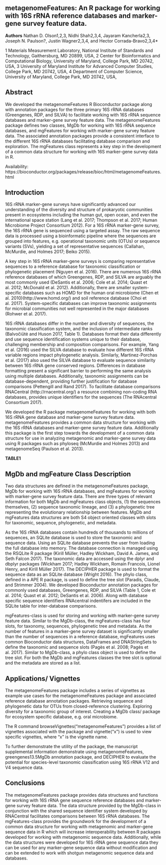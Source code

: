 ## metagenomeFeatures: An R package for working with 16S rRNA reference databases and marker-gene survey feature data.

__Authors__ 
Nathan D. Olson1,2,3, Nidhi Shah2,3,4, Jayaram Kancherla2,3, Joseph N. Paulson?, Justin Wagner2,3,4, and Hector Corrada-Bravo2,3,4*

1 Materials Measurement Laboratory, National Institute of Standards and Technology, Gaithersburg, MD 20899, USA, 2 Center for Bioinformatics and Computational Biology, University of Maryland, College Park, MD 20742, USA, 3 University of Maryland Institute for Advanced Computer Studies, College Park, MD 20742, USA, 4 Department of Computer Science, University of Maryland, College Park, MD 20742, USA,  


## Abstract
We developed the metagenomeFeatures R Bioconductor package along with annotation packages for the three primary 16S rRNA databases (Greengenes, RDP, and SILVA) to facilitate working with 16S rRNA sequence databases and marker-gene survey feature data. The metagenomeFeatures package defines two classes, MgDb for working with 16S rRNA sequence databases, and mgFeatures for working with marker-gene survey feature data. The associated annotation packages provide a consistent interface to the different 16S rRNA databases facilitating database comparison and exploration. The mgFeatures class represents a key step in the development of a common data structure for working with 16S marker-gene survey data in R.  

Availability: https://bioconductor.org/packages/release/bioc/html/metagenomeFeatures.html 

## Introduction 
16S rRNA marker-gene surveys have significantly advanced our understanding of the diversity and structure of prokaryotic communities present in ecosystems including the human gut, open ocean, and even the international space station (Lang et al. 2017; Thompson et al. 2017; Human Microbiome Project Consortium 2012). For a 16S rRNA marker-gene survey, the 16S rRNA gene is sequenced using a targeted assay. The raw sequence data is processed using a bioinformatic pipeline where the sequences are grouped into features, e.g. operational taxonomic units (OTUs) or sequence variants (SVs), yielding a set of representative sequences (Callahan, McMurdie, and Holmes 2017; Beiko 2015). 

A key step in 16S rRNA marker-gene surveys is comparing representative sequences  to a reference database for taxonomic classification or phylogenetic placement (Nguyen et al. 2016). There are numerous 16S rRNA reference databases of which Greengenes, RDP, and SILVA are arguably the most commonly used (DeSantis et al. 2006; Cole et al. 2014; Quast et al. 2012; McDonald et al. 2012).  Additionally, there are smaller system-specific databases such as HOMD for the human oral microbiome (Chen et al. 2010)(http://www.homd.org/) and soil reference database (Choi et al. 2017). System-specific databases can improve taxonomic assignments for microbial communities not well represented in the major databases (Rohwer et al. 2017). 

16S rRNA databases differ in the number and diversity of sequences, the taxonomic classification system, and the inclusion of intermediate ranks (Balvočiūtė and Huson 2017, Table 1). Databases format their data differently and use sequence identification systems unique to their database, challenging membership and composition comparisons. For example, Yang et al. (2016) used the SILVA database to evaluate how different 16S rRNA variable regions impact phylogenetic analysis. Similarly, Martinez-Porchas et al. (2017) also used the SILVA database to evaluate sequence similarity between 16S rRNA gene conserved regions. Differences in database formatting present a significant barrier to performing the same analysis using multiple databases. Additionally, taxonomic assignments can be database-dependent, providing further justification for database comparisons (Pettengill and Rand 2017). To facilitate database comparisons RNACentral (http://rnacentral.org/) a resource combining non-coding RNA databases, provides unique identifiers for the sequences (The RNAcentral Consortium 2017).

We developed the R package metagenomeFeatures for working with both 16S rRNA gene database and marker-gene survey feature data. metagenomeFeatures provides a common data structure for working with the 16S rRNA databases and marker-gene survey feature data. Additionally this package is the first step towards the development of a common data structure for use in analyzing metagenomic and marker-gene survey data using R packages such as phyloseq (McMurdie and Holmes 2013) and metagenomeSeq (Paulson et al. 2013).


__TABLE1__ 

## MgDb and mgFeature Class Description
Two data structures are defined in the metagenomeFeatures package, MgDb for working with 16S rRNA databases, and mgFeatures for working with marker-gene survey feature data. There are three types of relevant information for both MgDb and mgFeatures class objects, (1) the sequences themselves, (2) sequence taxonomic lineage, and (3) a phylogenetic tree representing the evolutionary relationship between features. MgDb and mgFeatures data structures are both S4 object oriented classes with slots for taxonomic, sequence, phylogenetic, and metadata. 

As the 16S rRNA databases contain hundreds of thousands to millions of sequences, an SQLite database is used to store the taxonomic and sequence data. Using an SQLite database prevents the user from loading the full database into memory. The database connection is managed using the RSQLite R package (Kirill Müller, Hadley Wickham, David A. James, and Seth Falcon 2017). The taxonomic data are accessed using the dplyr and dbplyr packages (Wickham 2017; Hadley Wickham, Romain Francois, Lionel Henry, and Kirill Müller 2017). The DECIPHER package is used to format the sequence data as an SQLite database (Wright 2016). The phylo class, defined in a APE R package, is used to define the tree slot (Paradis, Claude, and Strimmer 2004). We developed Bioconductor annotation packages for commonly used databases, Greengenes, RDP, and SILVA (Table 1, Cole et al. 2014; Quast et al. 2012; DeSantis et al. 2006). Along with database specific sequence identifiers RNAcentral indentifers are included in the SQLite table for inter-database comparisons.

mgFeatures-class is used for storing and working with marker-gene survey feature data.  Similar to the MgDb-class, the mgFeatures-class has four slots, for taxonomy, sequences,  phylogenetic tree and metadata. As the number of features in a marker-gene survey dataset is significantly smaller than the number of sequences in a reference database, mgFeatures uses common Bioconductor data structures, DataFrames and DNAStringSets to define the taxonomic and sequence slots (Pagès et al. 2008; Pagès et al. 2017). Similar to MgDb-class, a phylo class object is used to define the tree slot. For both the MgDb and mgFeatures classes the tree slot is optional and the metadata are stored as a list.  

## Applications/ Vignettes
The metagenomeFeatures package includes a series of vignettes as example use cases for the metagenomeFeatures package and associated reference database annotation packages. 
Retrieving sequence and phylogenetic data for OTUs from closed-reference clustering. 
Exploring diversity for a taxonomic group of interest. 
Creating a MgDb class/ package for ecosystem specific database, e.g. oral microbiome.

The R command browseVignettes(“metagenomeFeatures”) provides a list of vignettes associated with the package and vignette(“x”) is used to view specific vignettes, where “x” is the vignette name. 

To further demonstrate the utility of the package, the manuscript supplemental information demonstrate using metagenomeFeatures, greengenes13.5MgDb annotation package, and DECIPHER to evaluate the potential for species-level taxonomic classification using 16S rRNA V12 and V4 sequence data. 

## Conclusions
The metagenomeFeatures package provides data structures and functions for working with 16S rRNA gene sequence reference databases and marker-gene survey feature data. The data structure provided by the MgDb-class in conjunction with the shared sequence identifier system developed by RNACentral facilitates comparisons between 16S rRNA databases. The mgFeatures-class provides the groundwork for the development of a common data structure for working with metagenomic and marker-gene sequence data in R which will increase interoperability between R packages developed for working with metagenomic sequence data. Additionally, while the data structures were developed for 16S rRNA gene sequence data they can be used for any marker-gene sequence data without modification and can be extended to work with shotgun metagenomic sequence data and databases.
